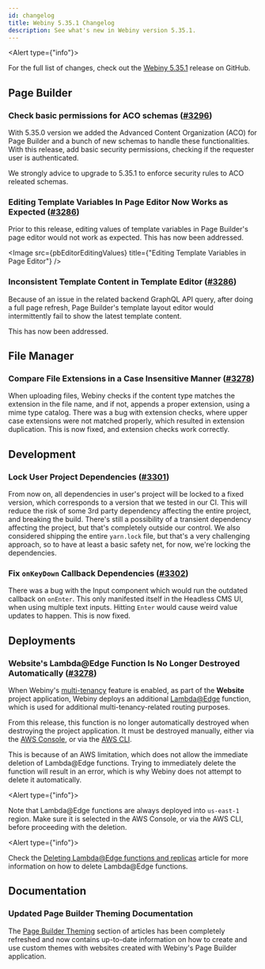 ```yaml
---
id: changelog
title: Webiny 5.35.1 Changelog
description: See what's new in Webiny version 5.35.1.
---
```


<Alert type={"info"}>

For the full list of changes, check out the [Webiny 5.35.1](https://github.com/webiny/webiny-js/releases/tag/v5.35.1)
release on GitHub.

</Alert>


## Page Builder

### Check basic permissions for ACO schemas ([#3296](https://github.com/webiny/webiny-js/pull/3296))

With 5.35.0 version we added the Advanced Content Organization (ACO) for Page Builder and a bunch of new schemas to handle these functionalities.  With this release, add basic security permissions, checking if the requester user is authenticated.

<Alert type="warning">
We strongly advice to upgrade to 5.35.1 to enforce security rules to ACO releated schemas.
</Alert>

### Editing Template Variables In Page Editor Now Works as Expected ([#3286](https://github.com/webiny/webiny-js/pull/3286))

Prior to this release, editing values of template variables in Page Builder's page editor would not work as expected. This has now been addressed.

<Image src={pbEditorEditingValues} title={"Editing Template Variables in Page Editor"} />

### Inconsistent Template Content in Template Editor  ([#3286](https://github.com/webiny/webiny-js/pull/3286))

Because of an issue in the related backend GraphQL API query, after doing a full page refresh, Page Builder's template layout editor would intermittently fail to show the latest template content.

This has now been addressed.

## File Manager

### Compare File Extensions in a Case Insensitive Manner ([#3278](https://github.com/webiny/webiny-js/pull/3293))
When uploading files, Webiny checks if the content type matches the extension in the file name, and if not, appends a proper extension, using a mime type catalog. There was a bug with extension checks, where upper case extensions were not matched properly, which resulted in extension duplication. This is now fixed, and extension checks work correctly.

## Development

### Lock User Project Dependencies ([#3301](https://github.com/webiny/webiny-js/pull/3301))
From now on, all dependencies in user's project will be locked to a fixed version, which corresponds to a version that we tested in our CI. This will reduce the risk of some 3rd party dependency affecting the entire project, and breaking the build. There's still a possibility of a transient dependency affecting the project, but that's completely outside our control.  We also considered shipping the entire `yarn.lock` file, but that's a very challenging approach, so to have at least a basic safety net, for now, we're locking the dependencies.

### Fix `onKeyDown` Callback Dependencies ([#3302](https://github.com/webiny/webiny-js/pull/3302))
There was a bug with the Input component which would run the outdated callback on `onEnter`. This only manifested itself in the Headless CMS UI, when using multiple text inputs. Hitting `Enter` would cause weird value updates to happen. This is now fixed.

## Deployments

### Website's Lambda@Edge Function Is No Longer Destroyed Automatically ([#3278](https://github.com/webiny/webiny-js/pull/3278))

When Webiny's [multi-tenancy](/docs/enterprise/multi-tenancy) feature is enabled, as part of the **Website** project application, Webiny deploys an additional [Lambda@Edge](https://aws.amazon.com/lambda/edge/) function, which is used for additional multi-tenancy-related routing purposes.

From this release, this function is no longer automatically destroyed when destroying the project application. It must be destroyed manually, either via the [AWS Console](https://aws.amazon.com/console/), or via the [AWS CLI](https://aws.amazon.com/cli/).

This is because of an AWS limitation, which does not allow the immediate deletion of Lambda@Edge functions. Trying to immediately delete the function will result in an error, which is why Webiny does not attempt to delete it automatically.

<Alert type={"info"}>

Note that Lambda@Edge functions are always deployed into `us-east-1` region. Make sure it is selected in the AWS
Console, or via the AWS CLI, before proceeding with the deletion.

</Alert>

<Alert type={"info"}>

Check the [Deleting Lambda@Edge functions and
replicas](https://docs.aws.amazon.com/AmazonCloudFront/latest/DeveloperGuide/lambda-edge-delete-replicas.html) article
for more information on how to delete Lambda@Edge functions.

</Alert>

## Documentation

### Updated Page Builder Theming Documentation

The [Page Builder Theming](/docs/page-builder/theming/introduction) section of articles has been completely refreshed and now contains up-to-date information on how to create and use custom themes with websites created with Webiny's Page Builder application.
